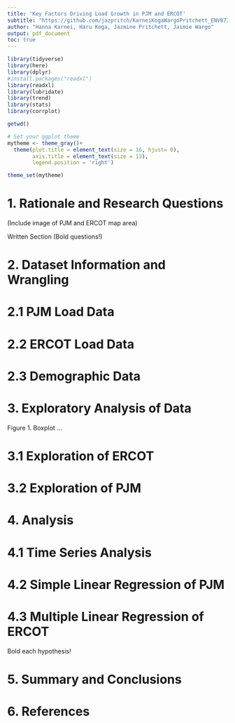 ```yaml
---
title: 'Key Factors Driving Load Growth in PJM and ERCOT'
subtitle: "https://github.com/jazpritch/KarneiKogaWargoPritchett_ENV872_EDA_FinalProject"
author: "Hanna Karnei, Haru Koga, Jazmine Pritchett, Jaimie Wargo" 
output: pdf_document
toc: true
---
```

```r
library(tidyverse)
library(here)
library(dplyr)
#install.packages("readxl")
library(readxl)
library(lubridate)
library(trend)
library(stats)
library(corrplot)

getwd()
```

```r
# Set your ggplot theme
mytheme <- theme_gray()+
  theme(plot.title = element_text(size = 16, hjust= 0),
        axis.title = element_text(size = 13),
        legend.position = 'right')

theme_set(mytheme)
```

# 1. Rationale and Research Questions 


(Include image of PJM and ERCOT map area)

Written Section (Bold questions!)

\newpage

# 2. Dataset Information and Wrangling
# 2.1 PJM Load Data
# 2.2 ERCOT Load Data 
# 2.3 Demographic Data 

\newpage

# 3. Exploratory Analysis of Data
Figure 1. Boxplot
...

# 3.1 Exploration of ERCOT
# 3.2 Exploration of PJM

# 4. Analysis 
# 4.1 Time Series Analysis 
# 4.2 Simple Linear Regression of PJM
# 4.3 Multiple Linear Regression of ERCOT
Bold each hypothesis!

# 5. Summary and Conclusions

# 6. References 

